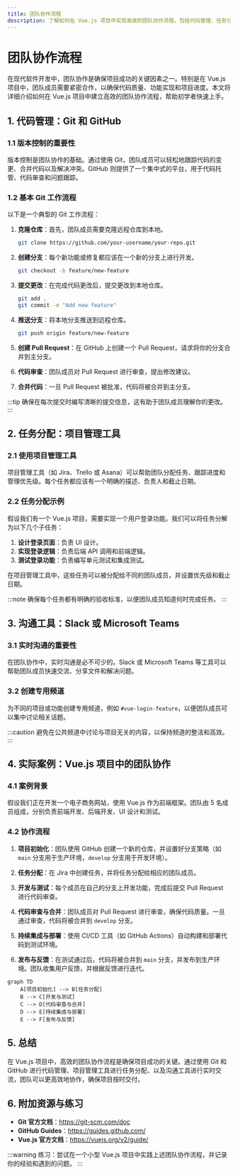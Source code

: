 ```yaml
---
title: 团队协作流程
description: 了解如何在 Vue.js 项目中实现高效的团队协作流程，包括代码管理、任务分配和沟通工具的使用。
---
```


# 团队协作流程

在现代软件开发中，团队协作是确保项目成功的关键因素之一。特别是在 Vue.js 项目中，团队成员需要紧密合作，以确保代码质量、功能实现和项目进度。本文将详细介绍如何在 Vue.js 项目中建立高效的团队协作流程，帮助初学者快速上手。

## 1. 代码管理：Git 和 GitHub

### 1.1 版本控制的重要性

版本控制是团队协作的基础。通过使用 Git，团队成员可以轻松地跟踪代码的变更、合并代码以及解决冲突。GitHub 则提供了一个集中式的平台，用于代码托管、代码审查和问题跟踪。

### 1.2 基本 Git 工作流程

以下是一个典型的 Git 工作流程：

1. **克隆仓库**：首先，团队成员需要克隆远程仓库到本地。
   ```bash
   git clone https://github.com/your-username/your-repo.git
   ```

2. **创建分支**：每个新功能或修复都应该在一个新的分支上进行开发。
   ```bash
   git checkout -b feature/new-feature
   ```

3. **提交更改**：在完成代码更改后，提交更改到本地仓库。
   ```bash
   git add .
   git commit -m "Add new feature"
   ```

4. **推送分支**：将本地分支推送到远程仓库。
   ```bash
   git push origin feature/new-feature
   ```

5. **创建 Pull Request**：在 GitHub 上创建一个 Pull Request，请求将你的分支合并到主分支。

6. **代码审查**：团队成员对 Pull Request 进行审查，提出修改建议。

7. **合并代码**：一旦 Pull Request 被批准，代码将被合并到主分支。

:::tip
确保在每次提交时编写清晰的提交信息，这有助于团队成员理解你的更改。
:::

## 2. 任务分配：项目管理工具

### 2.1 使用项目管理工具

项目管理工具（如 Jira、Trello 或 Asana）可以帮助团队分配任务、跟踪进度和管理优先级。每个任务都应该有一个明确的描述、负责人和截止日期。

### 2.2 任务分配示例

假设我们有一个 Vue.js 项目，需要实现一个用户登录功能。我们可以将任务分解为以下几个子任务：

1. **设计登录页面**：负责 UI 设计。
2. **实现登录逻辑**：负责后端 API 调用和前端逻辑。
3. **测试登录功能**：负责编写单元测试和集成测试。

在项目管理工具中，这些任务可以被分配给不同的团队成员，并设置优先级和截止日期。

:::note
确保每个任务都有明确的验收标准，以便团队成员知道何时完成任务。
:::

## 3. 沟通工具：Slack 或 Microsoft Teams

### 3.1 实时沟通的重要性

在团队协作中，实时沟通是必不可少的。Slack 或 Microsoft Teams 等工具可以帮助团队成员快速交流、分享文件和解决问题。

### 3.2 创建专用频道

为不同的项目或功能创建专用频道，例如 `#vue-login-feature`，以便团队成员可以集中讨论相关话题。

:::caution
避免在公共频道中讨论与项目无关的内容，以保持频道的整洁和高效。
:::

## 4. 实际案例：Vue.js 项目中的团队协作

### 4.1 案例背景

假设我们正在开发一个电子商务网站，使用 Vue.js 作为前端框架。团队由 5 名成员组成，分别负责前端开发、后端开发、UI 设计和测试。

### 4.2 协作流程

1. **项目初始化**：团队使用 GitHub 创建一个新的仓库，并设置好分支策略（如 `main` 分支用于生产环境，`develop` 分支用于开发环境）。

2. **任务分配**：在 Jira 中创建任务，并将任务分配给相应的团队成员。

3. **开发与测试**：每个成员在自己的分支上开发功能，完成后提交 Pull Request 进行代码审查。

4. **代码审查与合并**：团队成员对 Pull Request 进行审查，确保代码质量。一旦通过审查，代码将被合并到 `develop` 分支。

5. **持续集成与部署**：使用 CI/CD 工具（如 GitHub Actions）自动构建和部署代码到测试环境。

6. **发布与反馈**：在测试通过后，代码将被合并到 `main` 分支，并发布到生产环境。团队收集用户反馈，并根据反馈进行迭代。

```mermaid
graph TD
    A[项目初始化] --> B[任务分配]
    B --> C[开发与测试]
    C --> D[代码审查与合并]
    D --> E[持续集成与部署]
    E --> F[发布与反馈]
```

## 5. 总结

在 Vue.js 项目中，高效的团队协作流程是确保项目成功的关键。通过使用 Git 和 GitHub 进行代码管理、项目管理工具进行任务分配、以及沟通工具进行实时交流，团队可以更高效地协作，确保项目按时交付。

## 6. 附加资源与练习

- **Git 官方文档**：https://git-scm.com/doc
- **GitHub Guides**：https://guides.github.com/
- **Vue.js 官方文档**：https://vuejs.org/v2/guide/

:::warning
练习：尝试在一个小型 Vue.js 项目中实践上述团队协作流程，并记录你的经验和遇到的问题。
:::